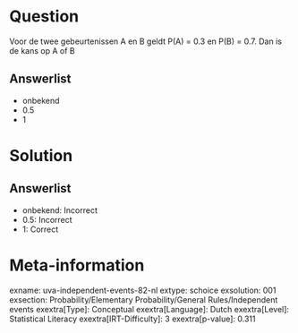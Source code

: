Question
========

Voor de twee gebeurtenissen A en B geldt P(A) = 0.3 en P(B) = 0.7. Dan
is de kans op A of B

Answerlist
----------

* onbekend
* 0.5
* 1

Solution
========

Answerlist
----------

* onbekend: Incorrect
* 0.5: Incorrect
* 1: Correct

Meta-information
================
exname: uva-independent-events-82-nl
extype: schoice
exsolution: 001
exsection: Probability/Elementary Probability/General Rules/Independent events
exextra[Type]: Conceptual
exextra[Language]: Dutch
exextra[Level]: Statistical Literacy
exextra[IRT-Difficulty]: 3
exextra[p-value]: 0.311
